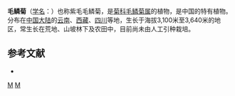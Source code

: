 {{Speciesbox
| genus = Melanoseris
| species = beesiana
| authority = (Diels) N. Kilian
| synonyms = 
* ''Chaetoseris lyriformis'' <small>Shih</small>
* ''Chaetoseris beesiana''
* ''Lactuca beesiana''
}}

'''毛鳞菊'''（[[学名|学名]]：{{lang|la|''Melanoseris beesiana''}}）也称紫毛毛鳞菊，是[[菊科|菊科]][[毛鳞菊属|毛鳞菊属]]的植物，是中国的特有植物。分布在[[中国大陆|中国大陆]]的[[云南|云南]]、[[西藏|西藏]]、[[四川|四川]]等地，生长于海拔3,100米至3,640米的地区，常生长在荒地、山坡林下及农田中，目前尚未由人工引种栽培。

== 参考文献 ==
<div class="references-small">
* {{cite web| url =http://www.bioinfo.cn/db05/KmzwSpecies.php?action=view&id=4226| title =毛鳞菊| work =《中国高等植物数据库全库》| publisher =中国科学院微生物研究所| author =昆明植物研究所| accessdate =2009-02-24| deadurl =yes| archiveurl =https://web.archive.org/web/20160305024838/http://www.bioinfo.cn/db05/KmzwSpecies.php?action=view&id=4226| archivedate =2016-03-05}}
</div>
{{Taxonbar|from=Q11128693}}

[[Category:毛鳞菊属|M]]
[[Category:中国特有植物|M]]


{{植物小作品}}
